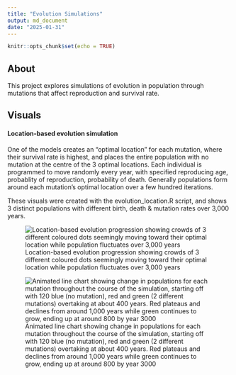 ```yaml
---
title: "Evolution Simulations"
output: md_document
date: "2025-01-31"
---
```


```r
knitr::opts_chunk$set(echo = TRUE)
```

## About

This project explores simulations of evolution in population through mutations that affect reproduction and survival rate.

## Visuals

#### Location-based evolution simulation

One of the models creates an "optimal location" for each mutation, where their survival rate is highest, and places the entire population with no mutation at the centre of the 3 optimal locations. Each individual is programmed to move randomly every year, with specified reproducing age, probablity of reproduction, probability of death. Generally populations form around each mutation's optimal location over a few hundred iterations.

These visuals were created with the evolution_location.R script, and shows 3 distinct populations with different birth, death & mutation rates over 3,000 years.

![Location-based evolution progression showing crowds of 3 different coloured dots seemingly moving toward their optimal location while population fluctuates over 3,000 years](outputs/evolution_137_3000.gif)

![Animated line chart showing change in populations for each mutation throughout the course of the simulation, starting off with 120 blue (no mutation), red and green (2 different mutations) overtaking at about 400 years. Red plateaus and declines from around 1,000 years while green continues to grow, ending up at around 800 by year 3000](outputs/population_137_3000.gif)